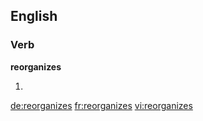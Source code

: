 ==English==

===Verb===
'''reorganizes'''

# {{third-person singular of|reorganize}}

[[de:reorganizes]]
[[fr:reorganizes]]
[[vi:reorganizes]]